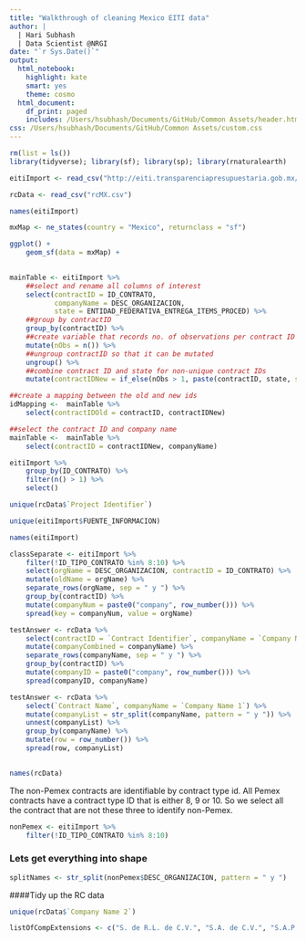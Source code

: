 ```yaml
---
title: "Walkthrough of cleaning Mexico EITI data"
author: |
  | Hari Subhash
  | Data Scientist @NRGI
date: "`r Sys.Date()`"
output:
  html_notebook:
    highlight: kate
    smart: yes
    theme: cosmo
  html_document:
    df_print: paged
    includes: /Users/hsubhash/Documents/GitHub/Common Assets/header.html
css: /Users/hsubhash/Documents/GitHub/Common Assets/custom.css
---
```



```r
rm(list = ls())
library(tidyverse); library(sf); library(sp); library(rnaturalearth)

eitiImport <- read_csv("http://eiti.transparenciapresupuestaria.gob.mx/es/eiti/ficha_recurso/_rid/13/_mto/3/_mod/descargar?tipo=recurso_csv&id=4", locale = locale(encoding = "latin1"))

rcData <- read_csv("rcMX.csv")
```

```r
names(eitiImport)
```


```r
mxMap <- ne_states(country = "Mexico", returnclass = "sf")

ggplot() +
    geom_sf(data = mxMap) +
    
```



```r
mainTable <- eitiImport %>% 
    ##select and rename all columns of interest
    select(contractID = ID_CONTRATO, 
           companyName = DESC_ORGANIZACION, 
           state = ENTIDAD_FEDERATIVA_ENTREGA_ITEMS_PROCED) %>%
    ##group by contractID
    group_by(contractID) %>%
    ##create variable that records no. of observations per contract ID
    mutate(nObs = n()) %>% 
    ##ungroup contractID so that it can be mutated
    ungroup() %>% 
    ##combine contract ID and state for non-unique contract IDs
    mutate(contractIDNew = if_else(nObs > 1, paste(contractID, state, sep="-"), contractID)) 

##create a mapping between the old and new ids
idMapping <-  mainTable %>% 
    select(contractIDOld = contractID, contractIDNew)

##select the contract ID and company name
mainTable <-  mainTable %>% 
    select(contractID = contractIDNew, companyName)
```



```r
eitiImport %>% 
    group_by(ID_CONTRATO) %>% 
    filter(n() > 1) %>% 
    select()
```

```r
unique(rcData$`Project Identifier`)
```

```r
unique(eitiImport$FUENTE_INFORMACION)
```


```r
names(eitiImport)
```


```r
classSeparate <- eitiImport %>% 
    filter(!ID_TIPO_CONTRATO %in% 8:10) %>% 
    select(orgName = DESC_ORGANIZACION, contractID = ID_CONTRATO) %>%
    mutate(oldName = orgName) %>% 
    separate_rows(orgName, sep = " y ") %>% 
    group_by(contractID) %>% 
    mutate(companyNum = paste0("company", row_number())) %>% 
    spread(key = companyNum, value = orgName)
```


```r
testAnswer <- rcData %>% 
    select(contractID = `Contract Identifier`, companyName = `Company Name 1`) %>% 
    mutate(companyCombined = companyName) %>% 
    separate_rows(companyName, sep = " y ") %>% 
    group_by(contractID) %>% 
    mutate(companyID = paste0("company", row_number())) %>% 
    spread(companyID, companyName)
```


```r
testAnswer <- rcData %>% 
    select(`Contract Name`, companyName = `Company Name 1`) %>% 
    mutate(companyList = str_split(companyName, pattern = " y ")) %>% 
    unnest(companyList) %>% 
    group_by(companyName) %>% 
    mutate(row = row_number()) %>%
    spread(row, companyList)
    
```

```r
names(rcData)
```

The non-Pemex contracts are identifiable by contract type id. All Pemex contracts have a contract type ID that is either 8, 9 or 10. So we select all the contract that are not these three to identify non-Pemex.

```r
nonPemex <- eitiImport %>% 
    filter(!ID_TIPO_CONTRATO %in% 8:10)
```


### Lets get everything into shape

```r
splitNames <- str_split(nonPemex$DESC_ORGANIZACION, pattern = " y ")
```



####Tidy up the RC data

```r
unique(rcData$`Company Name 2`)

listOfCompExtensions <- c("S. de R.L. de C.V.", "S.A. de C.V.", "S.A.P.I. de C.V.", "S.A.PI. de C.V.", "S.AP.I. de C.V.")
```


